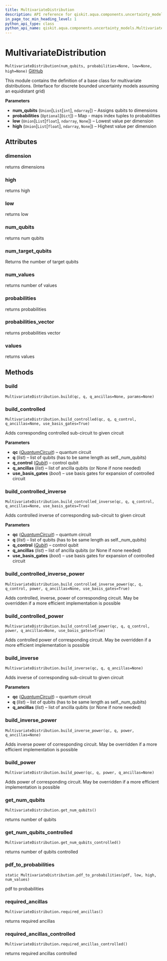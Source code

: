```yaml
---
title: MultivariateDistribution
description: API reference for qiskit.aqua.components.uncertainty_models.MultivariateDistribution
in_page_toc_min_heading_level: 1
python_api_type: class
python_api_name: qiskit.aqua.components.uncertainty_models.MultivariateDistribution
---
```


# MultivariateDistribution

<span id="qiskit.aqua.components.uncertainty_models.MultivariateDistribution" />

`MultivariateDistribution(num_qubits, probabilities=None, low=None, high=None)` [GitHub](https://github.com/qiskit-community/qiskit-aqua/tree/stable/0.7/qiskit/aqua/components/uncertainty_models/multivariate_distribution.py "view source code")

This module contains the definition of a base class for multivariate distributions. (Interface for discrete bounded uncertainty models assuming an equidistant grid)

**Parameters**

*   **num\_qubits** (`Union`\[`List`\[`int`], `ndarray`]) – Assigns qubits to dimensions
*   **probabilities** (`Optional`\[`Dict`]) – Map - maps index tuples to probabilities
*   **low** (`Union`\[`List`\[`float`], `ndarray`, `None`]) – Lowest value per dimension
*   **high** (`Union`\[`List`\[`float`], `ndarray`, `None`]) – Highest value per dimension

## Attributes

### dimension

returns dimensions

### high

returns high

### low

returns low

### num\_qubits

returns num qubits

### num\_target\_qubits

Returns the number of target qubits

### num\_values

returns number of values

### probabilities

returns probabilities

### probabilities\_vector

returns probabilities vector

### values

returns values

## Methods

### build

<span id="qiskit.aqua.components.uncertainty_models.MultivariateDistribution.build" />

`MultivariateDistribution.build(qc, q, q_ancillas=None, params=None)`

### build\_controlled

<span id="qiskit.aqua.components.uncertainty_models.MultivariateDistribution.build_controlled" />

`MultivariateDistribution.build_controlled(qc, q, q_control, q_ancillas=None, use_basis_gates=True)`

Adds corresponding controlled sub-circuit to given circuit

**Parameters**

*   **qc** ([*QuantumCircuit*](qiskit.circuit.QuantumCircuit "qiskit.circuit.QuantumCircuit")) – quantum circuit
*   **q** (*list*) – list of qubits (has to be same length as self.\_num\_qubits)
*   **q\_control** ([*Qubit*](qiskit.circuit.Qubit "qiskit.circuit.Qubit")) – control qubit
*   **q\_ancillas** (*list*) – list of ancilla qubits (or None if none needed)
*   **use\_basis\_gates** (*bool*) – use basis gates for expansion of controlled circuit

### build\_controlled\_inverse

<span id="qiskit.aqua.components.uncertainty_models.MultivariateDistribution.build_controlled_inverse" />

`MultivariateDistribution.build_controlled_inverse(qc, q, q_control, q_ancillas=None, use_basis_gates=True)`

Adds controlled inverse of corresponding sub-circuit to given circuit

**Parameters**

*   **qc** ([*QuantumCircuit*](qiskit.circuit.QuantumCircuit "qiskit.circuit.QuantumCircuit")) – quantum circuit
*   **q** (*list*) – list of qubits (has to be same length as self.\_num\_qubits)
*   **q\_control** ([*Qubit*](qiskit.circuit.Qubit "qiskit.circuit.Qubit")) – control qubit
*   **q\_ancillas** (*list*) – list of ancilla qubits (or None if none needed)
*   **use\_basis\_gates** (*bool*) – use basis gates for expansion of controlled circuit

### build\_controlled\_inverse\_power

<span id="qiskit.aqua.components.uncertainty_models.MultivariateDistribution.build_controlled_inverse_power" />

`MultivariateDistribution.build_controlled_inverse_power(qc, q, q_control, power, q_ancillas=None, use_basis_gates=True)`

Adds controlled, inverse, power of corresponding circuit. May be overridden if a more efficient implementation is possible

### build\_controlled\_power

<span id="qiskit.aqua.components.uncertainty_models.MultivariateDistribution.build_controlled_power" />

`MultivariateDistribution.build_controlled_power(qc, q, q_control, power, q_ancillas=None, use_basis_gates=True)`

Adds controlled power of corresponding circuit. May be overridden if a more efficient implementation is possible

### build\_inverse

<span id="qiskit.aqua.components.uncertainty_models.MultivariateDistribution.build_inverse" />

`MultivariateDistribution.build_inverse(qc, q, q_ancillas=None)`

Adds inverse of corresponding sub-circuit to given circuit

**Parameters**

*   **qc** ([*QuantumCircuit*](qiskit.circuit.QuantumCircuit "qiskit.circuit.QuantumCircuit")) – quantum circuit
*   **q** (*list*) – list of qubits (has to be same length as self.\_num\_qubits)
*   **q\_ancillas** (*list*) – list of ancilla qubits (or None if none needed)

### build\_inverse\_power

<span id="qiskit.aqua.components.uncertainty_models.MultivariateDistribution.build_inverse_power" />

`MultivariateDistribution.build_inverse_power(qc, q, power, q_ancillas=None)`

Adds inverse power of corresponding circuit. May be overridden if a more efficient implementation is possible

### build\_power

<span id="qiskit.aqua.components.uncertainty_models.MultivariateDistribution.build_power" />

`MultivariateDistribution.build_power(qc, q, power, q_ancillas=None)`

Adds power of corresponding circuit. May be overridden if a more efficient implementation is possible

### get\_num\_qubits

<span id="qiskit.aqua.components.uncertainty_models.MultivariateDistribution.get_num_qubits" />

`MultivariateDistribution.get_num_qubits()`

returns number of qubits

### get\_num\_qubits\_controlled

<span id="qiskit.aqua.components.uncertainty_models.MultivariateDistribution.get_num_qubits_controlled" />

`MultivariateDistribution.get_num_qubits_controlled()`

returns number of qubits controlled

### pdf\_to\_probabilities

<span id="qiskit.aqua.components.uncertainty_models.MultivariateDistribution.pdf_to_probabilities" />

`static MultivariateDistribution.pdf_to_probabilities(pdf, low, high, num_values)`

pdf to probabilities

### required\_ancillas

<span id="qiskit.aqua.components.uncertainty_models.MultivariateDistribution.required_ancillas" />

`MultivariateDistribution.required_ancillas()`

returns required ancillas

### required\_ancillas\_controlled

<span id="qiskit.aqua.components.uncertainty_models.MultivariateDistribution.required_ancillas_controlled" />

`MultivariateDistribution.required_ancillas_controlled()`

returns required ancillas controlled

